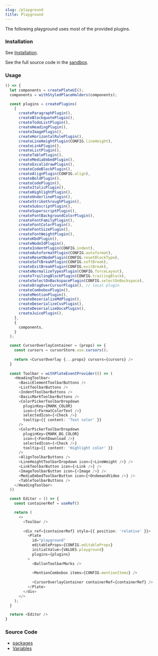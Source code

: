 ```yaml
---
slug: /playground
title: Playground
---
```


The following playground uses most of the provided plugins.

### Installation

See [Installation](/docs/installation).

See the full source code in the [sandbox](https://codesandbox.io/s/github/udecode/plate-playground).

### Usage

```ts live
() => {
  let components = createPlateUI();
  components = withStyledPlaceHolders(components);

  const plugins = createPlugins(
    [
      createParagraphPlugin(),
      createBlockquotePlugin(),
      createTodoListPlugin(),
      createHeadingPlugin(),
      createImagePlugin(),
      createHorizontalRulePlugin(),
      createLineHeightPlugin(CONFIG.lineHeight),
      createLinkPlugin(),
      createListPlugin(),
      createTablePlugin(),
      createMediaEmbedPlugin(),
      createExcalidrawPlugin(),
      createCodeBlockPlugin(),
      createAlignPlugin(CONFIG.align),
      createBoldPlugin(),
      createCodePlugin(),
      createItalicPlugin(),
      createHighlightPlugin(),
      createUnderlinePlugin(),
      createStrikethroughPlugin(),
      createSubscriptPlugin(),
      createSuperscriptPlugin(),
      createFontBackgroundColorPlugin(),
      createFontFamilyPlugin(),
      createFontColorPlugin(),
      createFontSizePlugin(),
      createFontWeightPlugin(),
      createKbdPlugin(),
      createNodeIdPlugin(),
      createIndentPlugin(CONFIG.indent),
      createAutoformatPlugin(CONFIG.autoformat),
      createResetNodePlugin(CONFIG.resetBlockType),
      createSoftBreakPlugin(CONFIG.softBreak),
      createExitBreakPlugin(CONFIG.exitBreak),
      createNormalizeTypesPlugin(CONFIG.forceLayout),
      createTrailingBlockPlugin(CONFIG.trailingBlock),
      createSelectOnBackspacePlugin(CONFIG.selectOnBackspace),
      createDragOverCursorPlugin(), // local plugin
      createComboboxPlugin(),
      createMentionPlugin(),
      createDeserializeMdPlugin(),
      createDeserializeCsvPlugin(),
      createDeserializeDocxPlugin(),
      createJuicePlugin(),
    ], 
    {
      components,
    }
  );

  const CursorOverlayContainer = (props) => {
    const cursors = cursorStore.use.cursors();
    
    return <CursorOverlay {...props} cursors={cursors} />
  }
  
  const Toolbar = withPlateEventProvider(() => (
    <HeadingToolbar>
      <BasicElementToolbarButtons />
      <ListToolbarButtons />
      <IndentToolbarButtons />
      <BasicMarkToolbarButtons />
      <ColorPickerToolbarDropdown
        pluginKey={MARK_COLOR}
        icon={<FormatColorText />}
        selectedIcon={<Check />}
        tooltip={{ content: 'Text color' }}
      />
      <ColorPickerToolbarDropdown
        pluginKey={MARK_BG_COLOR}
        icon={<FontDownload />}
        selectedIcon={<Check />}
        tooltip={{ content: 'Highlight color' }}
      />
      <AlignToolbarButtons />
      <LineHeightToolbarDropdown icon={<LineWeight />} />
      <LinkToolbarButton icon={<Link />} />
      <ImageToolbarButton icon={<Image />} />
      <MediaEmbedToolbarButton icon={<OndemandVideo />} />
      <TableToolbarButtons />
    </HeadingToolbar>
  ))

  const Editor = () => {
    const containerRef = useRef()

    return (
      <>
        <Toolbar />
        
        <div ref={containerRef} style={{ position: 'relative' }}>
          <Plate
            id="playground"
            editableProps={CONFIG.editableProps}
            initialValue={VALUES.playground}
            plugins={plugins}
          >
            <BallonToolbarMarks />
      
            <MentionCombobox items={CONFIG.mentionItems} />
            
            <CursorOverlayContainer containerRef={containerRef} />
          </Plate>
        </div>
      </>
    );
  }

  return <Editor />
}
```

### Source Code

- [packages](https://github.com/udecode/plate/tree/main/packages)
- [Variables](https://github.com/udecode/plate/blob/main/docs/src/live/live.tsx)
